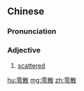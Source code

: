 ==Chinese==
{{zh-forms}}

===Pronunciation===
{{zh-pron
|m=língsǎn,língsàn,2nb=common variant
|cat=a
}}

===Adjective===
{{zh-adj}}

# [[scattered]]

[[hu:零散]]
[[mg:零散]]
[[zh:零散]]